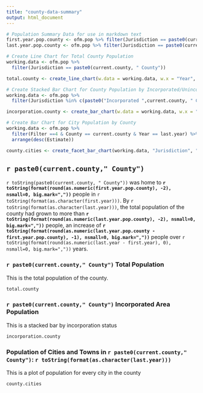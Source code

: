 ```yaml
---
title: "county-data-summary"
output: html_document
---
```


```r

# Population Summary Data for use in markdown text
first.year.pop.county <- ofm.pop %>% filter(Jurisdiction == paste0(current.county, " County") & Year == first.year) %>% select(Estimate) %>% as.numeric
last.year.pop.county <- ofm.pop %>% filter(Jurisdiction == paste0(current.county, " County") & Year == last.year) %>% select(Estimate) %>% as.numeric

# Create Line Chart for Total County Population
working.data <- ofm.pop %>%
  filter(Jurisdiction == paste0(current.county, " County"))

total.county <- create_line_chart(w.data = working.data, w.x = "Year", w.y = "Estimate", w.color = "Jurisdiction", w.ltype = "twodash", w.lwidth = 1.5, w.palette = psrc_colors)

# Create Stacked Bar Chart for County Population by Incorporated/Unincorporated Population
working.data <- ofm.pop %>%
  filter(Jurisdiction %in% c(paste0("Incorporated ",current.county, " County"), paste0("Unincorporated ",current.county, " County")))

incorporation.county <- create_bar_chart(w.data = working.data, w.x = "Year", w.y = "Estimate", w.color = "Jurisdiction", w.bartype = "stack", w.transparent = 1.0, w.palette = psrc_colors, x.type = "continuous")

# Create Bar Chart for City Population by County
working.data <- ofm.pop %>%
  filter(Filter ==4 & County == current.county & Year == last.year) %>%
  arrange(desc(Estimate))

county.cities <- create_facet_bar_chart(working.data, "Jurisdiction", "Estimate" , "Jurisdiction", "PopRange", "free")

```

## `r paste0(current.county," County")`

`r toString(paste0(current.county, " County"))` was home to **`r toString(format(round(as.numeric(first.year.pop.county), -2), nsmall=0, big.mark=","))`** people in `r toString(format(as.character(first.year)))`. By `r toString(format(as.character(last.year)))`, the total population of the county had grown to more than **`r toString(format(round(as.numeric(last.year.pop.county), -2), nsmall=0, big.mark=","))`** people, an increase of **`r toString(format(round(as.numeric(last.year.pop.county - first.year.pop.county), -1), nsmall=0, big.mark=","))`** people over `r toString(format(round(as.numeric(last.year - first.year), 0), nsmall=0, big.mark=","))` years.

### `r paste0(current.county," County")` Total Population
This is the total population of the county.
```r

total.county

```

### `r paste0(current.county," County")` Incorporated Area Population
This is a stacked bar by incorporation status

```r

incorporation.county

```

### Population of Cities and Towns in `r paste0(current.county," County")`: `r toString(format(as.character(last.year)))`
This is a plot of population for every city in the county


```r

county.cities

```